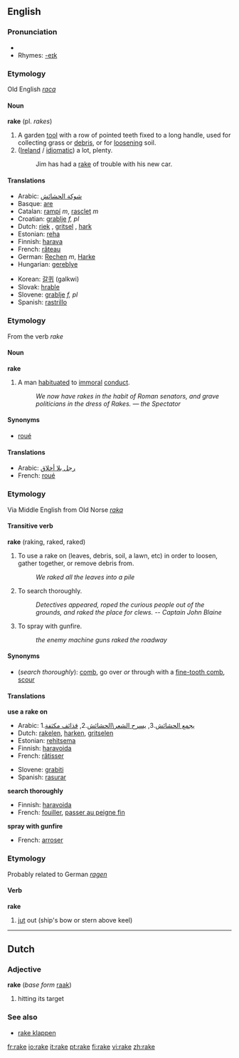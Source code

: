 ==English==
===Pronunciation===
*{{audio|en-us-rake.ogg|Audio (US)}}
*Rhymes: [[Rhymes:English:-eɪk|-eɪk]]
===Etymology===
Old English ''[[raca]]''
====Noun====
'''rake''' (pl. ''rakes'')

#A garden [[tool]] with a row of pointed teeth fixed to a long handle, used for collecting grass or [[debris]], or for [[loosen]]ing soil.
#([[Ireland]] / [[idiomatic]]) a lot, plenty.
#:Jim has had a [[rake]] of trouble with his new car.

====Translations====
{{top}}
*Arabic: [[شوكة الحشائش]] 
*Basque: [[are]]
*Catalan: [[rampí]] ''m'', [[rasclet]] ''m''
*Croatian: [[grablje]] ''f, pl''
*Dutch: [[riek]] {{m}}, [[gritsel]] {{m}}, [[hark#Dutch|hark]] {{m}}
*Estonian: [[reha]]
*Finnish: [[harava]]
*French: [[râteau]] {{m}}
*German: [[Rechen]] ''m'', [[Harke]] {{f}}
*Hungarian: [[gereblye]]
{{mid}}
*Korean: [[갈퀴]] (galkwi) 
*Slovak: [[hrable]]
*Slovene: [[grablje]] ''f, pl''
*Spanish: [[rastrillo]] {{m}}
{{bottom}}

===Etymology===
From the verb ''rake''
====Noun====
'''rake'''

#A man [[habituate]]d to [[immoral]] [[conduct]].
#:''We now have rakes in the habit of Roman senators, and grave politicians in the dress of Rakes. &mdash; the Spectator''

====Synonyms====
* [[roué]]

====Translations====
{{top}}
*Arabic: [[رجل بلا أخلاق]]
*French: [[roué#French|roué]] {{m}}
{{mid}}
{{bottom}}

===Etymology===
Via Middle English from Old Norse ''[[raka]]''
====Transitive verb====
'''rake''' (raking, raked, raked)

#To use a rake on (leaves, debris, soil, a lawn, etc) in order to loosen, gather together, or remove debris from.
#:''We raked all the leaves into a pile''
#To search thoroughly.
#:''Detectives appeared, roped the curious people out of the grounds, and raked the place for clews.  -- Captain John Blaine''
#To spray with gunfire.
#:''the enemy machine guns raked the roadway''

====Synonyms====
*(''search thoroughly''): [[comb]], go over ''or'' through with a [[fine-tooth comb]], [[scour]]

====Translations====
'''use a rake on'''
{{top}}
*Arabic: 1.[[يجمع الحشائش]].3, [[يسرح الشعر\الحشائش]].2, [[قذائف مكثفة]]
*Dutch: [[rakelen]], [[harken]], [[gritselen]]
*Estonian: [[rehitsema]]
*Finnish: [[haravoida]]
*French: [[râtisser]]
{{mid}}
*Slovene: [[grabiti]]
*Spanish: [[rasurar]]
{{bottom}}

'''search thoroughly'''
{{top}}
*Finnish: [[haravoida]]
*French: [[fouiller]], [[passer au peigne fin]]
{{mid}}
{{bottom}}

'''spray with gunfire'''
{{top}}
*French: [[arroser]]
{{mid}}
{{bottom}}

===Etymology===
Probably related to German ''[[ragen]]''
====Verb====
'''rake'''

# [[jut]] out (ship's bow or stern above keel)

----

==Dutch==
=== Adjective ===
'''rake''' (''base form'' [[raak]])

# hitting its target

===See also===
*[[rake klappen]]

[[fr:rake]]
[[io:rake]]
[[it:rake]]
[[pt:rake]]
[[fi:rake]]
[[vi:rake]]
[[zh:rake]]